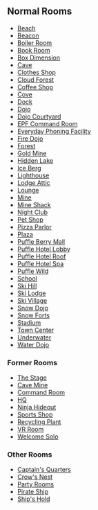 {{CPW|List of rooms|Lista de Salas}}

==Normal Rooms==
*[[Beach]]
*[[Beacon]]
*[[Boiler Room]]
*[[Book Room]]
*[[Box Dimension]]
*[[Cave]]
*[[Clothes Shop]]
*[[Cloud Forest]]
*[[Coffee Shop]]
*[[Cove]]
*[[Dock]]
*[[Dojo]]
*[[Dojo Courtyard]]
*[[EPF Command Room]]
*[[Everyday Phoning Facility]]
*[[Fire Dojo]]
*[[Forest]]
*[[Gold Mine]]
*[[Hidden Lake]]
*[[Ice Berg]]
*[[Lighthouse]]
*[[Lodge Attic]]
*[[Lounge]]
*[[Mine]]
*[[Mine Shack]]
*[[Night Club]]
*[[Pet Shop]]
*[[Pizza Parlor]]
*[[Plaza]]
*[[Puffle Berry Mall]]
*[[Puffle Hotel Lobby]]
*[[Puffle Hotel Roof]]
*[[Puffle Hotel Spa]]
*[[Puffle Wild]]
*[[School]]
*[[Ski Hill]]
*[[Ski Lodge]]
*[[Ski Village]]
*[[Snow Dojo]]
*[[Snow Forts]]
*[[Stadium]]
*[[Town Center]]
*[[Underwater]]
*[[Water Dojo]]

===Former Rooms===
*[[The Stage]]
*[[Cave Mine]]
*[[Command Room]]
*[[HQ]]
*[[Ninja Hideout]]
*[[Sports Shop]]
*[[Recycling Plant]]
*[[VR Room]]
*[[Welcome Solo]]

===Other Rooms===
*[[Captain's Quarters]]
*[[Crow's Nest]]
*[[Party Rooms]]
*[[Pirate Ship]]
*[[Ship's Hold]]
